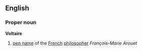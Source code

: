 ==English==

===Proper noun===
{{wikipedia}}
'''Voltaire'''
# [[pen name]] of the [[French]] [[philosopher]] ''François-Marie Arouet''